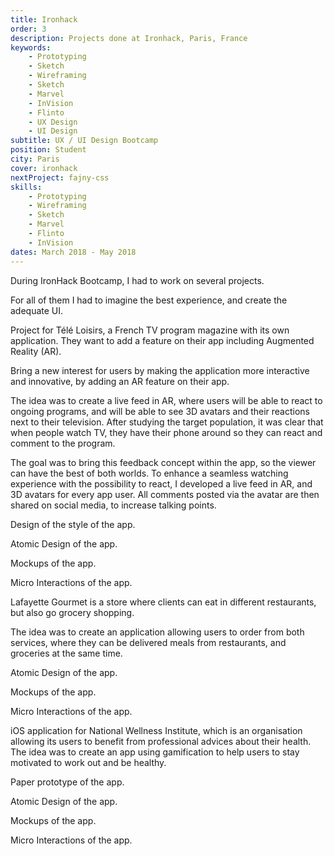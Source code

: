 ```yaml
---
title: Ironhack
order: 3
description: Projects done at Ironhack, Paris, France
keywords:
    - Prototyping
    - Sketch
    - Wireframing
    - Sketch
    - Marvel
    - InVision
    - Flinto
    - UX Design
    - UI Design
subtitle: UX / UI Design Bootcamp
position: Student
city: Paris
cover: ironhack
nextProject: fajny-css
skills:
    - Prototyping
    - Wireframing
    - Sketch
    - Marvel
    - Flinto
    - InVision
dates: March 2018 - May 2018
---
```


<Section title="Overview">
<Fade>

During IronHack Bootcamp, I had to work on several projects.

</Fade>
<Fade>

For all of them I had to imagine the best experience, and create the adequate UI.

</Fade>
</Section>

<Section title="Prisma Media / Télé Loisirs">
<Section title="Context" sub>
<Fade>

Project for Télé Loisirs, a French TV program magazine with its own application. They want to add a feature on their app including Augmented Reality (AR).

</Fade>
</Section>

<Section title="Challenge" sub>
<Fade>

Bring a new interest for users by making the application more interactive and innovative, by adding an AR feature on their app.

</Fade>
</Section>

<Section title="Solution" sub>
<Fade>

The idea was to create a live feed in AR, where users will be able to react to ongoing programs, and will be able to see 3D avatars and their reactions next to their television. After studying the target population, it was clear that when people watch TV, they have their phone around so they can react and comment to the program.

</Fade>
<Fade>

The goal was to bring this feedback concept within the app, so the viewer can have the best of both worlds. To enhance a seamless watching experience with the possibility to react, I developed a live feed in AR, and 3D avatars for every app user. All comments posted via the avatar are then shared on social media, to increase talking points.

</Fade>
</Section>

<Section title="Design" sub img="/images/styles-tele-loisirs.jpg" alt="Styles Télé Loisirs">
<Fade>

Design of the style of the app.

</Fade>
</Section>

<Section title="Atomic Design" sub img="/images/atomic-design-tele-loisirs.jpg" alt="Atomic design Télé Loisirs">
<Fade>

Atomic Design of the app.

</Fade>
</Section>

<Section title="Mockups" sub img="/images/screens-tele-loisirs.png" alt="Screens Télé Loisirs">

<Fade>

Mockups of the app.

</Fade>
</Section>

<Section title="IxD" sub video="https://www.youtube.com/embed/IclZl6n_Bg4">
<Fade>

Micro Interactions of the app.

</Fade>
</Section>
</Section>

<LinkBehance url="https://www.behance.net/gallery/66305401/Tl-Loisirs" />

<Section title="Lafayette Gourmet (Hypothetical Project)">
<Section title="Context" sub>
<Fade>

Lafayette Gourmet is a store where clients can eat in different restaurants, but also go grocery shopping.

</Fade>
</Section>

<Section title="Solution" sub>

<Fade>

The idea was to create an application allowing users to order from both services, where they can be delivered meals from restaurants, and groceries at the same time.

</Fade>
</Section>

<Section title="Atomic Design" sub img="/images/atomic-design-lafayette-gourmet.jpg" alt="Atomic design Lafayette Gourmet">
<Fade>

Atomic Design of the app.

</Fade>
</Section>

<Section title="Mockups" sub img="/images/screens-galeries-lafayette-gourmet.png" alt="Screens Lafayette Gourmet">

<Fade>

Mockups of the app.

</Fade>
</Section>

<Section title="IxD" sub video="https://www.youtube.com/embed/P5WHm6Gi3nM">
<Fade>

Micro Interactions of the app.

</Fade>
</Section>
</Section>

<LinkBehance url="https://www.behance.net/gallery/65086417/Lafayette-Gourmet-app" />

<Section title="Newmee (Hypothetical Project)">
<Section title="Context" sub>
<Fade>

iOS application for National Wellness Institute, which is an organisation allowing its users to benefit from professional advices about their health. The idea was to create an app using gamification to help users to stay motivated to work out and be healthy.

</Fade>
</Section>

<Section title="Paper prototype" sub img="/images/paper-prototype-newmee.jpg" alt="Paper prototype Newmee">
<Fade>

Paper prototype of the app.

</Fade>
</Section>

<Section title="Atomic Design" sub img="/images/atomic-design-newmee.jpg" alt="Atomic design Newmee">
<Fade>

Atomic Design of the app.

</Fade>
</Section>

<Section title="Mockups" sub img="/images/screens-newmee.png" alt="Screens Newmee">
<Fade>

Mockups of the app.

</Fade>
</Section>

<Section title="IxD" video="https://www.youtube.com/embed/_6qdeKDAOa0">
<Fade>

Micro Interactions of the app.

</Fade>
</Section>
</Section>

<LinkBehance url="https://www.behance.net/gallery/65096453/Newmee" />
